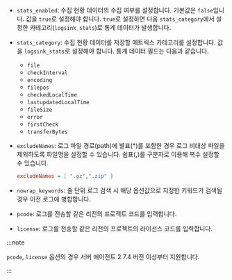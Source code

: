 * `stats_enabled`: 수집 현황 데이터의 수집 여부를 설정합니다. 기본값은 `false`입니다. 값을 `true`로 설정해야 합니다. `true`로 설정하면 다음 `stats_category`에서 설정한 카테고리(`logsink_stats`)로 통계 데이터가 발생합니다.

* `stats_category`: 수집 현황 데이터를 저장할 메트릭스 카테고리를 설정합니다. 값을 `logsink_stats`로 설정해야 합니다. 통계 데이터 필드는 다음과 같습니다.

  * `file`
  * `checkInterval`
  * `encoding`
  * `filepos`
  * `checkedLocalTime`
  * `lastupdatedLocalTime`
  * `fileSize`
  * `error`
  * `firstCheck`
  * `transferBytes`

* `excludeNames`: 로그 파일 경로(path)에 별표(*)를 포함한 경우 로그 비대상 파일을 제외하도록 파일명을 설정할 수 있습니다. 쉼표(,)를 구분자로 이용해 복수 설정할 수 있습니다.

  ```ini title='Example'
  excludeNames = [ ".gz",".zip" ]
  ```

* `nowrap_keywords`: 줄 단위 로그 검색 시 해당 옵션값으로 지정한 키워드가 검색될 경우 이전 로그에 병합합니다.

* `pcode`: 로그를 전송할 같은 리전의 프로젝트 코드를 입력합니다. 

* `license`: 로그를 전송할 같은 리전의 프로젝트의 라이선스 코드를 입력합니다.

:::note 

`pcode`, `license` 옵션의 경우 서버 에이전트 2.7.4 버전 이상부터 지원합니다. 

:::
